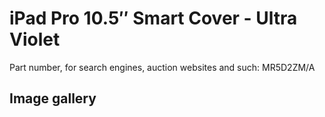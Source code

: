 # iPad Pro 10.5″ Smart Cover - Ultra Violet

Part number, for search engines, auction websites and such: MR5D2ZM/A

## Image gallery

<div style={{ width: "768px" }}>
  <GalleryComponent
    images={[
      {
        original: "/everysource/MR5D2",
        thumbnail: "/everypreview/MR5D2",
      },
      {
        original: "/everysource/MR5D2_AV1_GOLD",
        thumbnail: "/everypreview/MR5D2_AV1_GOLD",
      },
      {
        original: "/everysource/MR5D2_AV1_ROSEGOLD",
        thumbnail: "/everypreview/MR5D2_AV1_ROSEGOLD",
      },
      {
        original: "/everysource/MR5D2_AV1_SILVER",
        thumbnail: "/everypreview/MR5D2_AV1_SILVER",
      },
      {
        original: "/everysource/MR5D2_AV1_SPACE_GRAY",
        thumbnail: "/everypreview/MR5D2_AV1_SPACE_GRAY",
      },
      {
        original: "/everysource/MR5D2_AV2",
        thumbnail: "/everypreview/MR5D2_AV2",
      },
      {
        original: "/everysource/MR5D2_AV3",
        thumbnail: "/everypreview/MR5D2_AV3",
      }
    ]}
  />
</div>